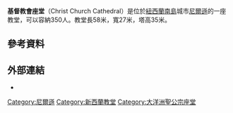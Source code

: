 '''基督教會座堂'''（Christ Church Cathedral）是位於[[紐西蘭|紐西蘭]][[南島|南島]]城市[[尼爾遜|尼爾遜]]的一座教堂，可以容納350人。教堂長58米，寬27米，塔高35米。

==參考資料==
{{Reflist}}

==外部連結==
{{Commons category|Christ Church Cathedral, Nelson}}
* {{Official website|http://www.nelsoncathedral.org/}}
{{coord|41|16|33.77|S|173|17|01.51|E|region:NZ_type:landmark|display=title}}

[[Category:尼爾遜|Category:尼爾遜]]
[[Category:新西蘭教堂|Category:新西蘭教堂]]
[[Category:大洋洲聖公宗座堂|Category:大洋洲聖公宗座堂]]